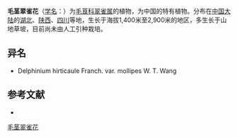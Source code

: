 {{Speciesbox
| name = 毛茎翠雀花
| status = 
| status_system = 
| image =
| genus = Delphinium
| species = hirticaule
| authority = Franch.
}}

'''毛茎翠雀花'''（[[学名|学名]]：{{lang|la|''Delphinium hirticaule''}}）为[[毛茛科|毛茛科]][[翠雀属|翠雀属]]的植物，为中国的特有植物。分布在[[中国大陆|中国大陆]]的[[湖北|湖北]]、[[陕西|陕西]]、[[四川|四川]]等地，生长于海拔1,400米至2,900米的地区，多生长于山地草坡，目前尚未由人工引种栽培。

== 异名 ==
* Delphinium hirticaule Franch. var. mollipes W. T. Wang

== 参考文献 ==
<div class="references-small">
* {{cite web| url =http://www.bioinfo.cn/db05/KmzwSpecies.php?action=view&id=18435| title =毛茎翠雀花| work =《中国高等植物数据库全库》| publisher =中国科学院微生物研究所| author =昆明植物研究所| accessdate =2009-02-25| deadurl =yes| archiveurl =https://web.archive.org/web/20160305053715/http://www.bioinfo.cn/db05/KmzwSpecies.php?action=view&id=18435| archivedate =2016-03-05}}
</div>
{{Taxonbar|from=Q11128203}}

[[Category:翠雀属|毛茎翠雀花]]


{{植物小作品}}